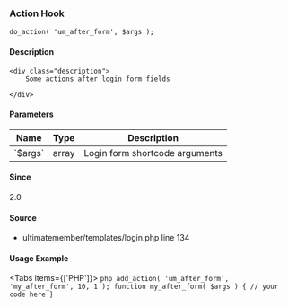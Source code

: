 
### Action Hook    
    
```
do_action( 'um_after_form', $args );
```

#### Description
    <div class="description">
        Some actions after login form fields
 
    </div>

#### Parameters
            
<table className="table-auto mt-2 border dark:border-gray-500 p-5 text-sm text-left">
<thead>
<tr>
<th  className="px-3">Name</th>
<th  className="px-3">Type</th>
<th  className="px-3">Description</th>
</tr>
</thead>
<tbody>
               <tr >
               <td className="px-3 py-2">`$args`</td>
               <td className="px-3 py-2">array</td>
               <td className="px-3 py-2 text-sm">Login form shortcode arguments</td>
               </tr>
</tbody>
</table>

#### Since
<div class="description">
2.0
</div>

#### Source
  - <Link href="/developer/files/templates-login#source-view.134">ultimatemember/templates/login.php</Link> <Link href="/developer/files/templates-login#source-view.134">line 134</Link>



#### Usage Example

<Tabs items={['PHP']}>
    <Tab>
    ```php
    add_action( 'um_after_form', 'my_after_form', 10, 1 );
 function my_after_form( $args ) {
     // your code here
 }
    ```
    </Tab>
</Tabs>
